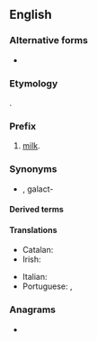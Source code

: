 {{also|lacto|lactó}}
==English==

===Alternative forms===
* {{l|en|lact-}} {{qualifier|without the connecting vowel}}

===Etymology===
{{der|en|la|lac||milk}}.

===Prefix===
{{en-prefix}}

# [[milk]].

===Synonyms===
* {{l|en|galacto-}}, galact-

====Derived terms====
{{prefixsee|en}}

====Translations====
{{trans-top|milk}}
* Catalan: {{t+|ca|lact-}}
* Irish: {{t|ga|lacht-}}
{{trans-mid}}
* Italian: {{t|it|latto-}}
* Portuguese: {{t|pt|lacto-}}, {{t|pt|lact-}}
{{trans-bottom}}

===Anagrams===
* {{anagrams|en|a=aclot|actol|octal|tlaco}}